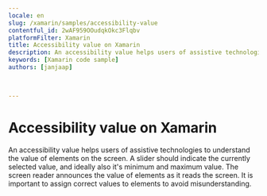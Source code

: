 ```yaml
---
locale: en
slug: /xamarin/samples/accessibility-value
contentful_id: 2wAF959OOudqkOkc3Flqbv
platformFilter: Xamarin
title: Accessibility value on Xamarin
description: An accessibility value helps users of assistive technologies to understand the value of elements on the screen.
keywords: [Xamarin code sample]
authors: [janjaap]


	
---
```


# Accessibility value on Xamarin

An accessibility value helps users of assistive technologies to understand the value of elements on the screen. A slider should indicate the currently selected value, and ideally also it's minimum and maximum value. The screen reader announces the value of elements as it reads the screen. It is important to assign correct values to elements to avoid misunderstanding.

<CodeSample id="accessibility-value" locale="en" platform="xamarin"/>